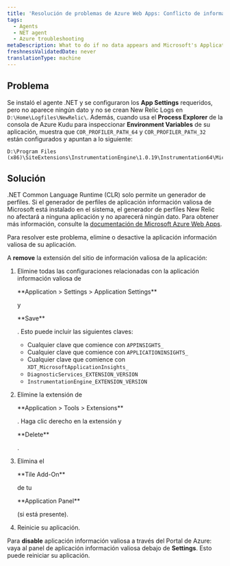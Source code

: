 ```yaml
---
title: 'Resolución de problemas de Azure Web Apps: Conflicto de información valiosa de aplicaciones'
tags:
  - Agents
  - NET agent
  - Azure troubleshooting
metaDescription: What to do if no data appears and Microsoft's Application Insights profiler is preventing the New Relic .NET profiler from instrumenting your app.
freshnessValidatedDate: never
translationType: machine
---
```


## Problema

Se instaló el agente .NET y se configuraron los <DNT>**App Settings**</DNT> requeridos, pero no aparece ningún dato y no se crean New Relic Logs en `D:\Home\Logfiles\NewRelic\`. Además, cuando usa el <DNT>**Process Explorer**</DNT> de la consola de Azure Kudu para inspeccionar <DNT>**Environment Variables**</DNT> de su aplicación, muestra que `COR_PROFILER_PATH_64` y `COR_PROFILER_PATH_32` están configurados y apuntan a lo siguiente:

```
D:\Program Files (x86)\SiteExtensions\InstrumentationEngine\1.0.19\Instrumentation64\MicrosoftInstrumentationEngine_x64.dll
```

## Solución

.NET Common Language Runtime (CLR) solo permite un generador de perfiles. Si el generador de perfiles de aplicación información valiosa de Microsoft está instalado en el sistema, el generador de perfiles New Relic no afectará a ninguna aplicación y no aparecerá ningún dato. Para obtener más información, consulte la [documentación de Microsoft Azure Web Apps](https://docs.microsoft.com/en-us/azure/azure-monitor/app/azure-web-apps).

Para resolver este problema, elimine o desactive la aplicación información valiosa de su aplicación.

A <DNT>**remove**</DNT> la extensión del sitio de información valiosa de la aplicación:

1. Elimine todas las configuraciones relacionadas con la aplicación información valiosa de

   <DNT>
     **Application > Settings > Application Settings**
   </DNT>

   y

   <DNT>
     **Save**
   </DNT>

   . Esto puede incluir las siguientes claves:

   * Cualquier clave que comience con `APPINSIGHTS_`
   * Cualquier clave que comience con `APPLICATIONINSIGHTS_`
   * Cualquier clave que comience con `XDT_MicrosoftApplicationInsights_`
   * `DiagnosticServices_EXTENSION_VERSION`
   * `InstrumentationEngine_EXTENSION_VERSION`

2. Elimine la extensión de

   <DNT>
     **Application > Tools > Extensions**
   </DNT>

   . Haga clic derecho en la extensión y

   <DNT>
     **Delete**
   </DNT>

   .

3. Elimina el

   <DNT>
     **Tile Add-On**
   </DNT>

   de tu

   <DNT>
     **Application Panel**
   </DNT>

   (si está presente).

4. Reinicie su aplicación.

Para <DNT>**disable**</DNT> aplicación información valiosa a través del Portal de Azure: vaya al panel de aplicación información valiosa debajo de <DNT>**Settings**</DNT>. Esto puede reiniciar su aplicación.
